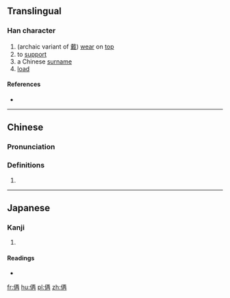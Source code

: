 ==Translingual==

===Han character===
{{Han char|rn=9|rad=人|as=06|sn=8|four=|canj=人一土月 (OMGB)|ids=⿰[[亻]][[再]]}}

# (archaic variant of [[戴]]) [[wear]] on [[top]]
# to [[support]]
# a Chinese [[surname]]
# [[load]]

====References====
* {{Han ref|kx=0102.291|dkj=00629|hdz=10145.021|uh=4FA2|ud=20386}}

----

==Chinese==
{{zh-forms}}

===Pronunciation===
{{zh-pron
|m=zài
|c=daai3
|mc=
|oc=
|ma=
|cat=v,pn
}}

===Definitions===
# {{rfdef|lang=zh}}

----

==Japanese==

===Kanji===
{{ja-kanji|grade=|rs=人06}}

# {{defn|lang=ja|sort=人06}}

====Readings====
* {{ja-readings|on=[[ぶ]] (bu)|kun=}}

[[fr:侢]]
[[hu:侢]]
[[pl:侢]]
[[zh:侢]]